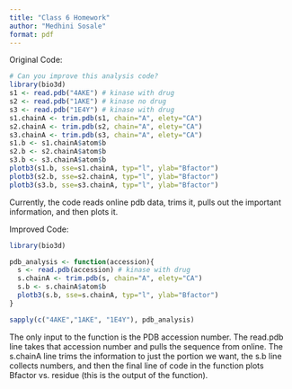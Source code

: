 ```yaml
---
title: "Class 6 Homework"
author: "Medhini Sosale"
format: pdf
---
```


Original Code:
```r
# Can you improve this analysis code?
library(bio3d)
s1 <- read.pdb("4AKE") # kinase with drug
s2 <- read.pdb("1AKE") # kinase no drug
s3 <- read.pdb("1E4Y") # kinase with drug
s1.chainA <- trim.pdb(s1, chain="A", elety="CA")
s2.chainA <- trim.pdb(s2, chain="A", elety="CA")
s3.chainA <- trim.pdb(s3, chain="A", elety="CA")
s1.b <- s1.chainA$atom$b
s2.b <- s2.chainA$atom$b
s3.b <- s3.chainA$atom$b
plotb3(s1.b, sse=s1.chainA, typ="l", ylab="Bfactor")
plotb3(s2.b, sse=s2.chainA, typ="l", ylab="Bfactor")
plotb3(s3.b, sse=s3.chainA, typ="l", ylab="Bfactor")
```

Currently, the code reads online pdb data, trims it, pulls out the important information, and then plots it.

Improved Code:
```r
library(bio3d)

pdb_analysis <- function(accession){
  s <- read.pdb(accession) # kinase with drug
  s.chainA <- trim.pdb(s, chain="A", elety="CA")
  s.b <- s.chainA$atom$b
  plotb3(s.b, sse=s.chainA, typ="l", ylab="Bfactor")
}

sapply(c("4AKE","1AKE", "1E4Y"), pdb_analysis)

```

The only input to the function is the PDB accession number. The read.pdb line takes that accession number and pulls the sequence from online. The s.chainA line trims the information to just the portion we want, the s.b line collects numbers, and then the final line of code in the function plots Bfactor vs. residue (this is the output of the function).  
